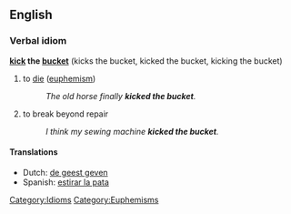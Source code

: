 ==English==
===Verbal idiom===
'''[[kick]] the [[bucket]]''' (kicks the bucket, kicked the bucket, kicking the bucket)

# to [[die]] ([[euphemism]])
#: ''The old horse finally '''kicked the bucket'''.''
# to break beyond repair
#: ''I think my sewing machine '''kicked the bucket'''.''

====Translations====
*Dutch: [[de geest geven]]
*Spanish: [[estirar la pata]]

[[Category:Idioms]]
[[Category:Euphemisms]]